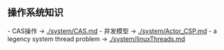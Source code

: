 == 操作系统知识 ==

- CAS操作 -> [[./system/CAS.md]]
- 并发模型 -> [[./system/Actor_CSP.md]]
- a legency system thread problem -> [[./system/linuxThreads.md]]
